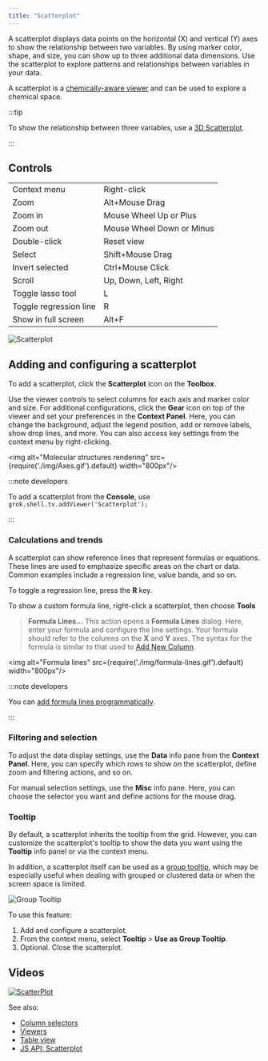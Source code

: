 ```yaml
---
title: "Scatterplot"
---
```


A scatterplot displays data points on the horizontal (X) and vertical (Y) axes
to show the relationship between two variables. By using marker color, shape,
and size, you can show up to three additional data dimensions. Use the
scatterplot to explore patterns and relationships between variables in your
data.

A scatterplot is a [chemically-aware viewer](../../datagrok/solutions/domains/chem/chemically-aware-viewers#scatter-plot)
 and can be used to explore a chemical space.

:::tip

To show the relationship between three variables, use a [3D Scatterplot](img/3d-scatter-plot.md).

::: 

## Controls

|                        |                      |
|------------------------|----------------------|
| Context menu           | Right-click         |
| Zoom                   | Alt+Mouse Drag       |
| Zoom in                | Mouse Wheel Up or Plus|
| Zoom out               | Mouse Wheel Down or Minus|
| Double-click           | Reset view             |
| Select                 | Shift+Mouse Drag       |
| Invert selected        | Ctrl+Mouse Click       |
| Scroll                 |  Up, Down, Left, Right |
| Toggle lasso tool      | L        |
| Toggle regression line | R       |
| Show in full screen    | Alt+F        |

![Scatterplot](../../uploads/gifs/scatter-plot.gif)

## Adding and configuring a scatterplot

To add a scatterplot, click the **Scatterplot** icon on the **Toolbox**.

Use the viewer controls to select columns for each axis and marker color and
size. For additional configurations, click the **Gear** icon on top of the
viewer and set your preferences in the **Context Panel**. Here, you can change
the background, adjust the legend position, add or remove labels, show drop
lines, and more. You can also access key settings from the context menu by
right-clicking.

<img alt="Molecular structures rendering" src={require('./img/Axes.gif').default}
width="800px"/>

:::note developers

To add a scatterplot from the **Console**, use
`grok.shell.tv.addViewer('Scatterplot');`

:::

### Calculations and trends

A scatterplot can show reference lines that represent formulas or equations.
These lines are used to emphasize specific areas on the chart or data. Common
examples include a regression line, value bands, and so on. 

To toggle a regression line, press the **R** key. 

To show a custom formula line, right-click a scatterplot, then choose **Tools**
> **Formula Lines...** This action opens a **Formula Lines** dialog. Here, enter
your formula and configure the line settings. Your formula should refer to the
columns on the **X** and **Y** axes. The syntax for the formula is similar to
that used to [Add New Column](../../transform/add-new-column.md).

<img alt="Formula lines" src={require('./img/formula-lines.gif').default}
width="800px"/>

:::note developers

You can [add formula lines programmatically](https://datagrok.ai/help/develop/how-to/show-formula-lines).

:::

### Filtering and selection

To adjust the data display settings, use the **Data** info pane from the
**Context Panel**. Here, you can specify which rows to show on the scatterplot,
define zoom and filtering actions, and so on.

For manual selection settings, use the **Misc** info pane. Here, you can choose
the selector you want and define actions for the mouse drag. 

### Tooltip

By default, a scatterplot inherits the tooltip from the grid. However, you can
customize the scatterplot's tooltip to show the data you want using the
**Tooltip** info panel or via the context menu.

In addition, a scatterplot itself can be used as a 
[group tooltip](viewers.md#group-tooltips), which may be especially useful when 
dealing with grouped or clustered data or when the screen space is limited.

![Group Tooltip](../../uploads/viewers/viewer-group-tooltip.png "Group Tooltip")

To use this feature: 

1. Add and configure a scatterplot.
1. From the context menu, select **Tooltip** > **Use as Group Tooltip**.
1. Optional. Close the scatterplot.

## Videos

[![ScatterPlot](../../uploads/youtube/visualizations2.png "Open on
Youtube")](https://www.youtube.com/watch?v=7MBXWzdC0-I&t=214s)

See also:

* [Column selectors](column-selectors.md)
* [Viewers](../viewers/viewers.md)
* [Table view](../../datagrok/navigationn/views/table-view.md)
* [JS API:
  Scatterplot](https://public.datagrok.ai/js/samples/ui/viewers/types/scatter-plot)
